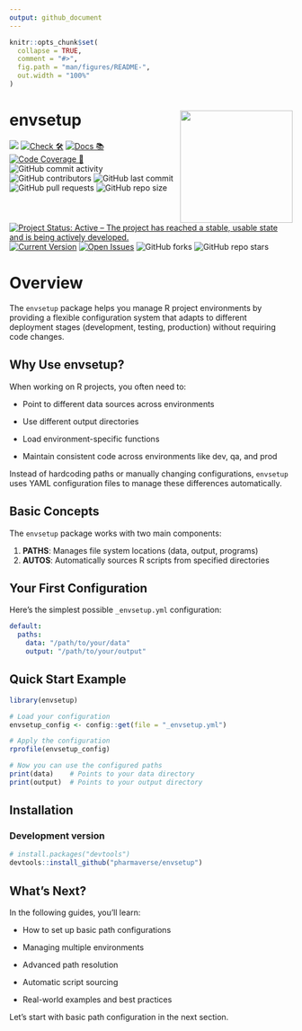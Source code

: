```yaml
---
output: github_document
---
```


<!-- README.md is generated from README.Rmd. Please edit that file -->

```r
knitr::opts_chunk$set(
  collapse = TRUE,
  comment = "#>",
  fig.path = "man/figures/README-",
  out.width = "100%"
)
```

# envsetup <img src='man/figures/logo.png' align="right" height="200" style="float:right; height:200px;" />

<!-- start badges -->
[<img src="http://pharmaverse.org/shields/envsetup.svg">](https://pharmaverse.org)
[![Check 🛠](https://github.com/pharmaverse/envsetup/actions/workflows/R-CMD-check.yaml/badge.svg)](https://github.com/pharmaverse/envsetup/actions/workflows/R-CMD-check.yaml)
[![Docs 📚](https://github.com/pharmaverse/envsetup/actions/workflows/pkgdown.yaml/badge.svg)](https://pharmaverse.github.io/envsetup/)
[![Code Coverage 📔](https://raw.githubusercontent.com/pharmaverse/envsetup/refs/heads/gh-pages/_xml_coverage_reports/badge.svg)](https://pharmaverse.github.io/envsetup/_xml_coverage_reports/coverage.html)
![GitHub commit activity](https://img.shields.io/github/commit-activity/m/pharmaverse/envsetup)
![GitHub contributors](https://img.shields.io/github/contributors/pharmaverse/envsetup)
![GitHub last commit](https://img.shields.io/github/last-commit/pharmaverse/envsetup)
![GitHub pull requests](https://img.shields.io/github/issues-pr/pharmaverse/envsetup)
![GitHub repo size](https://img.shields.io/github/repo-size/pharmaverse/envsetup)
[![Project Status: Active – The project has reached a stable, usable state and is being actively developed.](https://www.repostatus.org/badges/latest/active.svg)](https://www.repostatus.org/#active)
[![Current Version](https://img.shields.io/github/r-package/v/pharmaverse/envsetup/main?color=purple&label=package%20version)](https://github.com/pharmaverse/envsetup/tree/main)
[![Open Issues](https://img.shields.io/github/issues-raw/pharmaverse/envsetup?color=red&label=open%20issues)](https://github.com/pharmaverse/envsetup/issues?q=is%3Aissue+is%3Aopen+sort%3Aupdated-desc)
![GitHub forks](https://img.shields.io/github/forks/pharmaverse/envsetup?style=social)
![GitHub repo stars](https://img.shields.io/github/stars/pharmaverse/envsetup?style=social)
<!-- badges: end -->


# Overview

The `envsetup` package helps you manage R project environments by
providing a flexible configuration system that adapts to different
deployment stages (development, testing, production) without requiring
code changes.

## Why Use envsetup?

When working on R projects, you often need to:

-   Point to different data sources across environments

-   Use different output directories

-   Load environment-specific functions

-   Maintain consistent code across environments like dev, qa, and prod

Instead of hardcoding paths or manually changing configurations,
`envsetup` uses YAML configuration files to manage these differences
automatically.

## Basic Concepts

The `envsetup` package works with two main components:

1.  **PATHS**: Manages file system locations (data, output, programs)
2.  **AUTOS**: Automatically sources R scripts from specified
    directories

## Your First Configuration

Here's the simplest possible `_envsetup.yml` configuration:

``` yaml
default:
  paths:
    data: "/path/to/your/data"
    output: "/path/to/your/output"
```

## Quick Start Example

```r
library(envsetup)

# Load your configuration
envsetup_config <- config::get(file = "_envsetup.yml")

# Apply the configuration
rprofile(envsetup_config)

# Now you can use the configured paths
print(data)    # Points to your data directory
print(output)  # Points to your output directory
```

## Installation

### Development version

```r
# install.packages("devtools")
devtools::install_github("pharmaverse/envsetup")
```

## What's Next?

In the following guides, you'll learn:

-   How to set up basic path configurations

-   Managing multiple environments

-   Advanced path resolution

-   Automatic script sourcing

-   Real-world examples and best practices

Let's start with basic path configuration in the next section.
